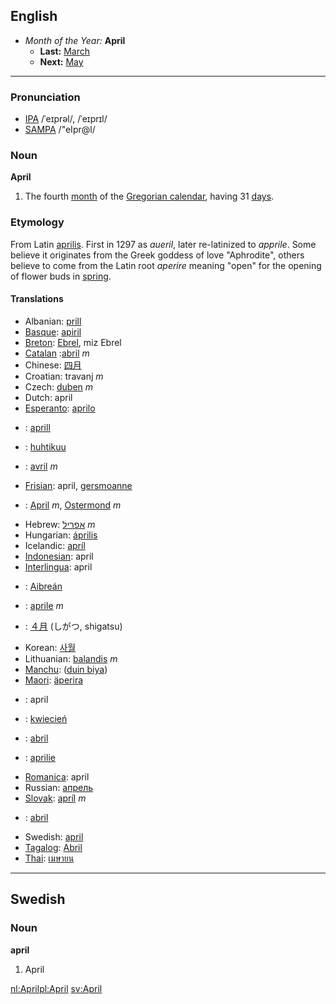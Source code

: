 ==English==
*''Month of the Year:'' '''April'''
**'''Last:''' [[March]]
**'''Next:''' [[May]]
----

===Pronunciation===
*[[w:IPA|IPA]] /ˈeɪprəl/, /ˈeɪprɪl/
*[[w:SAMPA|SAMPA]] /"eIpr@l/

===Noun===
'''April'''
#The fourth [[month]] of the [[Gregorian calendar]], having 31 [[day]]s.

===Etymology===
From Latin [[aprilis]]. First in 1297 as ''aueril'', later re-latinized to ''apprile''. Some believe it originates from the Greek goddess of love "Aphrodite", others believe to come from the Latin root ''aperire'' meaning "open" for the opening of flower buds in [[spring]]. 

====Translations====
*Albanian: [[prill]]
*[[Basque]]: [[apiril]]
*[[Breton]]: [[Ebrel]], miz Ebrel
*[[Catalan]] :[[abril]] ''m''
*Chinese: [[四月]]
*Croatian: travanj  ''m''
*Czech: [[duben]] ''m''
*Dutch: april
*[[Esperanto]]: [[aprilo]]
*{{et}}: [[aprill]]
*{{fi}}: [[huhtikuu]]
*{{fr}}: [[avril]] ''m''
*[[Frisian]]: april, [[gersmoanne]]
*{{de}}: [[April]] ''m'', [[Ostermond]] ''m''
*Hebrew: [[אפריל]] ''m''
*Hungarian: [[április]]
*Icelandic: [[apríl]]
*[[Indonesian]]: april
*[[Interlingua]]: april
*{{ga}}: [[Aibreán]]
*{{it}}: [[aprile]] ''m''
*{{ja}}: [[４月]] (しがつ, shigatsu)
*Korean: [[사월]]
*Lithuanian: [[balandis]] ''m''
*[[Manchu]]: ([[duin biya]])
*[[Maori]]: [[äperira]]
*{{no}}: april
*{{pl}}: [[kwiecień]]
*{{pt}}: [[abril]]
*{{ro}}: [[aprilie]]
*[[Romanica]]: april
*Russian: [[апрель]]
*[[Slovak]]: [[apríl]] ''m''
*{{es}}: [[abril]]
*Swedish: [[april]]
*[[Tagalog]]: [[Abril]]
*[[Thai]]: [[เมษายน]]

----

==Swedish==
===Noun===
'''april'''

#April


[[nl:April]][[pl:April]] [[sv:April]]
